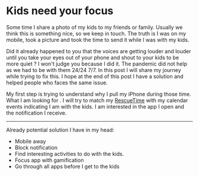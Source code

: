 # Kids need your focus

Some time I share a photo of my kids to my friends or family. Usually we think this is something nice, so we keep in touch. The truth is I was on my mobile, took a picture and took the time to send it while I was with my kids.

Did it already happened to you that the voices are getting louder and louder until you take your eyes out of your phone and shout to your kids to be more quiet ? I won't judge you because I did it. The pandemic did not help as we had to be with them 24/24 7/7. In this post I will share my journey while trying to fix this. I hope at the end of this post I have a solution and helped people who faces the same issue.

My first step is trying to understand why I pull my iPhone during those time. What I am looking for . I will try to match my [RescueTime](https://rescuetime.com/) with my calendar events indicating I am with the kids. I am interested in the app I open and the notification I receive.

---

Already potential solution I have in my head:
- Mobile away
- Block notification
- Find interesting activities to do with the kids.
- Focus app with gamification
- Go through all apps before I get to the kids
